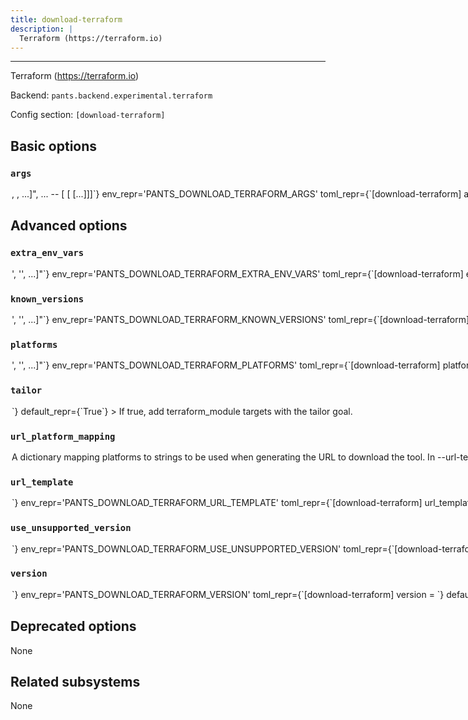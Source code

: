 ```yaml
---
title: download-terraform
description: |
  Terraform (https://terraform.io)
---
```



---

Terraform (https://terraform.io)

Backend: <span className="color--primary">`pants.backend.experimental.terraform`</span>

Config section: <span className="color--primary">`[download-terraform]`</span>

<span className={styles.options}>

## Basic options

### `args`

<Option
  cli_repr={`--download-terraform-args="[<shell_str>, <shell_str>, ...]", ... -- [<shell_str> [<shell_str> [...]]]`}
  env_repr='PANTS_DOWNLOAD_TERRAFORM_ARGS'
  toml_repr={`[download-terraform]
args = [
    <shell_str>,
    <shell_str>,
    ...,
]`}
  default_repr={`[]`}
>

Arguments to pass directly to terraform, e.g. `--download-terraform-args='-auto-approve'`.

Additional arguments to pass to the Terraform command line.

</Option>

## Advanced options

### `extra_env_vars`

<Option
  cli_repr={`--download-terraform-extra-env-vars="['<str>', '<str>', ...]"`}
  env_repr='PANTS_DOWNLOAD_TERRAFORM_EXTRA_ENV_VARS'
  toml_repr={`[download-terraform]
extra_env_vars = [
    '<str>',
    '<str>',
    ...,
]`}
  default_repr={`[]`}
>

Additional environment variables that would be made available to all Terraform processes.

</Option>

### `known_versions`

<Option
  cli_repr={`--download-terraform-known-versions="['<str>', '<str>', ...]"`}
  env_repr='PANTS_DOWNLOAD_TERRAFORM_KNOWN_VERSIONS'
  toml_repr={`[download-terraform]
known_versions = [
    '<str>',
    '<str>',
    ...,
]`}
  default_repr={`[\n  "1.9.0|linux_arm64|f5c0a49b482c008a6afd2248c08ca919e599c1154a850ff94809f4a85c86eb3b|24710285",\n  "1.9.0|linux_x86_64|ab1358e73a81096bbe04201ef403a32e0765c5f6e360692d170d32d0889a4871|27010938",\n  "1.9.0|macos_arm64|b7701c42a9b69524cfe79f0928d48ec4d648bc5e08794df12e8b41b56a0a395c|25718506",\n  "1.9.0|macos_x86_64|b69196c831d6315b6e79178c96a66365d724cf4b922ad4a9763cd970aeeecd45|27940121",\n  "1.8.5|linux_arm64|17b3a243ea24003a58ab324c197da8609fccae136bcb8a424bf61ec475b3a203|24450605",\n  "1.8.5|linux_x86_64|bb1ee3e8314da76658002e2e584f2d8854b6def50b7f124e27b957a42ddacfea|26744662",\n  "1.8.5|macos_arm64|627c5005ab4a2bee36316f4967a41f16d55f79ea737f78b6bb34325c728c73e1|25454927",\n  "1.8.5|macos_x86_64|051c702e156a4d1a1c628783cf2ca0e1db8cca7b4c0f1686ea623558ed5560f9|27659471",\n  "1.8.4|linux_arm64|76668e7742ee8f815fe6de28c8b84507e6171b26966426c2eb8eea8e64fe2f33|24451088",\n  "1.8.4|linux_x86_64|12167574ae0deb219a1008bd4c15ff13dac7198d57870f48433d53fe2b0b28c4|26745153",\n  "1.8.4|macos_arm64|6a54d2862c8244febe6077a1fc6e9e6cc4e65eee8169049e77ce08df233cf49a|25454007",\n  "1.8.4|macos_x86_64|5968872b07677829002d0a7ad34cf0c4cd02893a1c131e4ca30236442ceec445|27659715",\n  "1.8.3|linux_arm64|5fd3c4ee4cf23f79641f77006d29544b41fbcde5d22202566322266e6fca2607|24433179",\n  "1.8.3|linux_x86_64|4ff78474d0407ba6e8c3fb9ef798f2822326d121e045577f80e2a637ec33f553|26721624",\n  "1.8.3|macos_arm64|2622426fd6e8483db6d62605f52ea6eddb0e88a09e8cea1c24b9310879490227|25439736",\n  "1.8.3|macos_x86_64|a4f695e64948ad66fe05e2f589cfe5221b8597ff16173ebed8055d3a90aaa739|27637539",\n  "1.8.2|linux_arm64|e00726a0c8e4b06b31873446c639454358a0efb73a604198473f526d60e66100|24432938",\n  "1.8.2|linux_x86_64|74f3cc4151e52d94e0ecbe900552adc9b8440b4a8dc12f7fdaab2d0280788acc|26721112",\n  "1.8.2|macos_arm64|f871f4c91eafec6e6e88253dc3cc0b6a21d63fa56fee5ee1629f3ce68a605873|25437898",\n  "1.8.2|macos_x86_64|a71ada335aba64ac1851ffbb2cf8f727a06013d02474dd70c4571f585b1fe522|27637114",\n  "1.8.1|linux_arm64|dfc825bd488679163a2768f3c87261ce43b4747720a6cc4e2a63935961ce4582|24412348",\n  "1.8.1|linux_x86_64|265d28a1a6dd81bdd5822eba55663613b7a51c582d663f9417f8777905d39002|26687165",\n  "1.8.1|macos_arm64|27834a6450c4046af812dcc3faff3c0c56c8c499ca9990d7cd43ef7f844077ed|25408443",\n  "1.8.1|macos_x86_64|89aace89147ca00d5200282aa766866e32268e191d97aceca7629fc2379aaab9|27610020",\n  "1.8.0|linux_arm64|47cbde7184ce260160ff0355065d454ffa5628a2259ba325736dbcf740351193|24413500",\n  "1.8.0|linux_x86_64|dcc4670379a22213e72faa6cb709b3391e7e54967e40288ecf591e2b83cfd39e|26690615",\n  "1.8.0|macos_arm64|abfb06eb80f1acd19ab8a01f6d24a4a5f99ba9b628c3b00a3b0c898709eea3b3|25410972",\n  "1.8.0|macos_x86_64|1aee4f880706edf98efb972d4f5cec2cd4c23904c17a26d51af6326d6f06a64e|27610301",\n  "1.7.5|linux_arm64|08631c385667dd28f03b3a3f77cb980393af4a2fcfc2236c148a678ad9150c8c|23696490",\n  "1.7.5|linux_x86_64|3ff056b5e8259003f67fd0f0ed7229499cfb0b41f3ff55cc184088589994f7a5|25959930",\n  "1.7.5|macos_arm64|99c4d4feafb0183af2f7fbe07beeea6f83e5f5a29ae29fee3168b6810e37ff98|25902918",\n  "1.7.5|macos_x86_64|0eaf64e28f82e2defd06f7a6f3187d8cea03d5d9fcd2af54f549a6c32d6833f7|27560118",\n  "1.7.4|linux_arm64|36680616b54c5ce8c8222c7bf81c187727b3c5c1a3a6e3af5b5372caa28697b7|23686053",\n  "1.7.4|linux_x86_64|285539a6fd62fb79f05edc15cc207ca90f282901c32261085ea0642a0d638dfd|25940915",\n  "1.7.4|macos_arm64|3f25268a5d7677cc89d39a505362979acfb02f19ddb965d7ec0b33a6d9e64075|25891173",\n  "1.7.4|macos_x86_64|fcf35c8b1d3f46fb84f688312ef5f829081d2d56c10444b9f6e290e21e68871c|27539134",\n  "1.7.3|linux_arm64|e9a8a2f676b51a5334d00a0c3695b24ca75e30f4f449eb191e304fedfa099565|23682523",\n  "1.7.3|linux_x86_64|617042989ce46b5dd07772237b49b57b8f8e97b1604c9dbbd85ead87effb51fe|25940403",\n  "1.7.3|macos_arm64|85cddfd303c45989f0948a70ae03bb30f66c6e6106383697fe85ccd739137ca6|25892413",\n  "1.7.3|macos_x86_64|4787f5a422439d3b277a889b159981e88049f48bcf9e41e70481620567a7fd9c|27538904",\n  "1.7.2|linux_arm64|1fe2b047ac8354aca92a8037b57d813f5e60b7b0ba02acbecb899d990663326e|23683035",\n  "1.7.2|linux_x86_64|e3965584b2347edd294ca97068af573654716abbb2ce5230d309692dab659267|25939436",\n  "1.7.2|macos_arm64|d8c7b8b1aa7f0b38a2e437d9c9e4e632b2b258e3bf48bb6de4626f3b0afea5e4|25891861",\n  "1.7.2|macos_x86_64|dad2fd54b3dda89b39978dcd27c8c62e13010efdc0507a04b6ad57257b57085e|27538796",\n  "1.7.1|macos_x86_64|db05d272f5070eacab70fc14a091f5a9e6c734423794901d79ffd3c612933235|27539148",\n  "1.7.1|macos_arm64|d4ee3a591d022fda26e1eb153a25e38ee4f0311720719c329ed38cf2ae8c14e5|25891566",\n  "1.7.1|linux_x86_64|64ea53ae52a7e199bd6f647c31613ea4ef18f58116389051b4a34a29fb04624a|25939359",\n  "1.7.1|linux_arm64|9067cd7e34b3f81aa6e1eca3496dae65573abe3b9e285ec651c1c2fd2f9c43cd|23681045",\n  "1.7.0|macos_x86_64|621a2ef8d0ca4e5bb613632983b6b2cd53d542978117df779ac363422ce6802d|27539394",\n  "1.7.0|macos_arm64|7c23ffbeba15c38ce547e62ba4ffbb2c3620cf5b38bf9fa8037cfa81544d1150|25891366",\n  "1.7.0|linux_x86_64|2bac080244845ebd434baf5e8557bd06d53b3c8bc01b7e496b390a56cb40ac5c|25939419",\n  "1.7.0|linux_arm64|33094b8c677460e7c6496a89770ae702bb8d9c6613d4a8485897da006d1919b5|23680807",\n  "1.6.6|macos_x86_64|33376343c7e0279b674c1c8b8a31dc3174ac09dd796d32651cc5e3b98f220436|26507656",\n  "1.6.6|macos_arm64|01e608fc04cf54869db687a212d60f3dc3d5c828298514857f9e29f8ac1354a9|24865571",\n  "1.6.6|linux_x86_64|d117883fd98b960c5d0f012b0d4b21801e1aea985e26949c2d1ebb39af074f00|24976120",\n  "1.6.6|linux_arm64|4066567f4ba031036d9b14c1edb85399aac1cfd6bbec89cdd8c26199adb2793b|22770688",\n  "1.6.5|macos_x86_64|6595f56181b073d564a5f94510d4a40dab39cc6543e6a2c9825f785a48ddaf51|26503920",\n  "1.6.5|macos_arm64|5c66fdc6adb6e7aa383b0979b1228c7c7b8d0b7d60989a13993ee8043b756883|24883132",\n  "1.6.5|linux_x86_64|f6404dc264aff75fc1b776670c1abf732cfed3d4a1ce49b64bc5b5d116fe87d5|24979597",\n  "1.6.5|linux_arm64|bad7aed9df3609599793f8c1f2df3ea6a5b4bf663813023989b9ee35632b6754|22781231",\n  "1.6.4|macos_x86_64|0a93865c56fac0cec9faa739fa81bf69fe58614e9e8d74c088b6c414055b5453|26709007",\n  "1.6.4|macos_arm64|c3c6196b71946c7825d1e9a1d7d03be1c68b07fd4528a7bbf918f718c4164ffa|25068075",\n  "1.6.4|linux_x86_64|569fc3d526dcf57eb5af4764843b87b36a7cb590fc50f94a07757c1189256775|25178385",\n  "1.6.4|linux_arm64|823606826b03c333689152c539892edb6ea81c085e4b3b7482ba7aa4b216b762|22936172",\n  "1.6.3|macos_x86_64|6fbd1ba3d64daad05d9384568f7300ee9f15e18a5f3a19a33fe48b8d1b44385a|26250341",\n  "1.6.3|macos_arm64|8cad19d5f34c6ab2af21219fc3968ba30084f5e39bf219230706d360869ed8e9|24617887",\n  "1.6.3|linux_x86_64|caa432f110db519bf9b7c84df23ead398e59b6cc3da2938f010200f1ee8f2ae4|24744282",\n  "1.6.3|linux_arm64|01d8dc9bda3d4de585d5901c5099d9155faeb0730fbd9dc6c6e13735cba76700|22546698",\n  "1.6.2|macos_x86_64|361ffd98f0cdee631cb1475688471c5fb8f41bd6a4d8d300f29df384c82d6316|26240346",\n  "1.6.2|macos_arm64|87345e9f2932c29c8d00c5ca9e0361fada18accc2573fd66883b3adb40949be8|24601764",\n  "1.6.2|linux_x86_64|107142241b12ff78b6eb9c419757d406a8714704f7928750a662ba19de055e98|24738688",\n  "1.6.2|linux_arm64|ac70f54865d1c0a945d3efa221074e32a3818c666a412148ee5f9f0b14fd330d|22545374",\n  "1.6.1|macos_x86_64|48951cc7f15bc028a867642425db720c18f13491007ee218dcc54b5ea0519d17|26232033",\n  "1.6.1|macos_arm64|85ad9903a48c1b997540d1b9fdd47d7b29cb6be740e7c34f6f8afc7581f4ac8e|24601376",\n  "1.6.1|linux_x86_64|d1a778850cc44d9348312c9527f471ea1b7a9213205bb5091ec698f3dc92e2a6|24738770",\n  "1.6.1|linux_arm64|ae328d5733657f35233fd228d9a14fccde3b1d19b99158eff1906888b3ca4935|22533578",\n  "1.6.0|macos_x86_64|8993da0dac34cc8ba9b88f925c17d54ec490bea6d18f6f49b07d535e6264a608|26230769",\n  "1.6.0|macos_arm64|aaf3f6639c9fd3864059955a36ccdadd7b54bab681fbe760525548a53cc0c7ec|24601489",\n  "1.6.0|linux_x86_64|0ddc3f21786026e1f8522ba0f5c6ed27a3c8cc56bfac91e342c1f578f8af44a8|24735015",\n  "1.6.0|linux_arm64|413006af67285f158df9e7e2ce1faf4460fd68aa7de612f550aa0e8d70d62e60|22536701",\n  "1.5.7|macos_x86_64|b310ec0e626e9799000cfc8e30247cd827cf7f8030c8e0400257c7f111e93537|22296467",\n  "1.5.7|macos_arm64|db7c33eb1a446b73a443e2c55b532845f7b70cd56100bec4c96f15cfab5f50cb|21020511",\n  "1.5.7|linux_x86_64|c0ed7bc32ee52ae255af9982c8c88a7a4c610485cf1d55feeb037eab75fa082c|21019880",\n  "1.5.7|linux_arm64|f4b4ad7c6b6088960a667e34495cae490fb072947a9ff266bf5929f5333565e4|19074897",\n  "1.5.6|macos_x86_64|a65a994111b9d1c7fca8fdb76470430a54e1367c6342507228954d944e82f9db|22296410",\n  "1.5.6|macos_arm64|c540d0ccbfb37884232dffd277c0ed08ab01ea7c05fe61b66951dddfc0dd802c|21020902",\n  "1.5.6|linux_x86_64|3de5135eecbdb882c7c941920846cc63b0685209f9f8532c6fc1460d9c58e347|21020690",\n  "1.5.6|linux_arm64|e36dd4cbb4e4ccb96134993b36e99ef5cd5baf84f70615020dc00d91150bc277|19075160",\n  "1.5.5|macos_x86_64|6d61639e2141b7c23a9219c63994f729aa41f91110a1aa08b8a37969fb45e229|22294458",\n  "1.5.5|macos_arm64|c7fdeddb4739fdd5bada9d45fd786e2cbaf6e9e364693eee45c83e95281dad3a|21021941",\n  "1.5.5|linux_x86_64|ad0c696c870c8525357b5127680cd79c0bdf58179af9acd091d43b1d6482da4a|21018563",\n  "1.5.5|linux_arm64|b055aefe343d0b710d8a7afd31aeb702b37bbf4493bb9385a709991e48dfbcd2|19072220",\n  "1.5.4|macos_x86_64|27aca7551143d98be83b780fa0040b359c43a6704bdd49514ea582d942752718|22256529",\n  "1.5.4|macos_arm64|6d68b0e1c0eab5f525f395ddaee360e2eccddff49c2af37d132e8c045b5001c5|20786134",\n  "1.5.4|linux_x86_64|16d9c05137ecf7f427a8cfa14ca9e7c0e73cb339f2c88ee368824ac7b4d077ea|20983285",\n  "1.5.4|linux_arm64|c087c129891816109296738d2bf83d46fdca110825a308d5192f330e80dad71a|19032505",\n  "1.5.3|macos_x86_64|a5ecd11c8ed9b6c5182a84bce9c3c9c092f86916cf117bca855991853502af94|22256567",\n  "1.5.3|macos_arm64|444e5565806041d9899a9ba50549840eaa2a2cb7d5b59bb08c5874f92bc4963d|20786372",\n  "1.5.3|linux_x86_64|5ce4e0fc73d42b79f26ebb8c8d192bdbcff75bdc44e3d66895a48945b6ff5d48|20983262",\n  "1.5.3|linux_arm64|776c78281c1b517d1e2d9e78b2e60900b8ef9ecd51c4a5d2ffa68f66fea35dd2|19032229",\n  "1.5.2|macos_x86_64|0484b5c7d5daa17cfff476f29b027398d805c00a8c276f884734b4c6fadd15ec|22227436",\n  "1.5.2|macos_arm64|75c5632f221adbba38d569bdaeb6c3cb90b7f82e26b01e39b3b7e1c16bb0e4d4|20764083",\n  "1.5.2|linux_x86_64|781ffe0c8888d35b3f5bd0481e951cebe9964b9cfcb27e352f22687975401bcd|20957185",\n  "1.5.2|linux_arm64|c39a081830f708fa9e50e5fe1462525ded4de1b4308dcf91f64914d6f4e988b3|19007656",\n  "1.5.1|macos_x86_64|4f9f518b40399a9271dd8e449a6335ec94a4de60fc8789711ede7a4b9e630a47|22227975",\n  "1.5.1|macos_arm64|f691b79319bd82daac2d8b6cbb595d3e8523296c4cd20bf7da0d12fe9eefdfa7|20764989",\n  "1.5.1|linux_x86_64|31754361a9b16564454104bfae8dd40fc6b0c754401c51c58a1023b5e193aa29|20957843",\n  "1.5.1|linux_arm64|7799fc8f167fa4071024b11cb2fc186fdab18d9bede761d3f1cdffad7ab19df0|19007417",\n  "1.5.0|macos_x86_64|dd64d8a2a75519b933b4f1d76417675ea66bdb45c2a2672cf511825091eba789|22227929",\n  "1.5.0|macos_arm64|0765371227ab09e1bb64d606fcfe3d157a2992ac3b82ffabfb9976db53bd791e|20765209",\n  "1.5.0|linux_x86_64|9ae1bcfef088e9aaabeaf6fdc6cce01187dc4936f1564899ee6fa6baec5ad19c|20957558",\n  "1.5.0|linux_arm64|7d0bb120dc90dc05011f7a6c7c027f2ac1b13c0d5721b8c935f2f440e539a968|19006668",\n  "1.4.7|macos_x86_64|603764c07862bd3a87fce193f8b9823383df22626b254f353c83511635763301|22051376",\n  "1.4.7|macos_arm64|4b2ae04467469b923d038e6720ae1f92cb2adaa96b7ab08199c2fffee8b45baa|20612022",\n  "1.4.7|linux_x86_64|247c75658065b8691e19455f79969f583029f905a37026489f22c56a8830b8b2|20779728",\n  "1.4.7|linux_arm64|5f8a31bbb391b2044e992975290d8fb1bf4f7996c84a40c91ea521b9cb0b5791|18834553",\n  "1.4.6|macos_x86_64|5d8332994b86411b049391d31ad1a0785dfb470db8b9c50617de28ddb5d1f25d|22051279",\n  "1.4.6|macos_arm64|30a2f87298ff9f299452119bd14afaa8d5b000c572f62fa64baf432e35d9dec1|20613318",\n  "1.4.6|linux_x86_64|e079db1a8945e39b1f8ba4e513946b3ab9f32bd5a2bdf19b9b186d22c5a3d53b|20779821",\n  "1.4.6|linux_arm64|b38f5db944ac4942f11ceea465a91e365b0636febd9998c110fbbe95d61c3b26|18834675",\n  "1.4.5|macos_x86_64|808e54d826737e9a0ca79bbe29330e50d3622bbeeb26066c63b371a291731711|22031074",\n  "1.4.5|macos_arm64|7104d9d13632aa61b494a349c589048d21bd550e579404c3a41c4932e4d6aa97|20592841",\n  "1.4.5|linux_x86_64|ce10e941cd11554b15a189cd00191c05abc20dff865599d361bdb863c5f406a9|20767621",\n  "1.4.5|linux_arm64|ca2c48f518f72fef668255150cc5e63b92545edc62a05939bbff8a350bceb357|18813058",\n  "1.4.4|macos_x86_64|0303ed9d7e5a225fc2e6fa9bf76fc6574c0c0359f22d5dfc04bc8b3234444f7c|22032187",\n  "1.4.4|macos_arm64|75602d9ec491982ceabea813569579b2991093a4e0d76b7ca86ffd9b7a2a1d1e|20594012",\n  "1.4.4|linux_x86_64|67541c1f6631befcc25b764028e5605e59234d4424e60a256518ee1e8dd50593|20767354",\n  "1.4.4|linux_arm64|f0b4e092f2aa6de3324e5e4b5b51260ecf5e8c2f5335ff7a2ffdc4fb54a8922d|18814310",\n  "1.4.3|macos_x86_64|89bdb242bfacf24167f365ef7a3bf0ad0e443ddd27ebde425fb71d77ce1a2597|22032267",\n  "1.4.3|macos_arm64|20b9d484bf99ada6c0de89316176ba33f7c87f64c0738991188465147bba221b|20574247",\n  "1.4.3|linux_x86_64|2252ee6ac8437b93db2b2ba341edc87951e2916afaeb50a88b858e80796e9111|20781685",\n  "1.4.3|linux_arm64|d3d9464953d390970e7f4f7cbcd94dbf63136da6fe1cbb4955d944a9315bdcdb|18814307",\n  "1.4.2|macos_x86_64|c218a6c0ef6692b25af16995c8c7bdf6739e9638fef9235c6aced3cd84afaf66|22030042",\n  "1.4.2|macos_arm64|af8ff7576c8fc41496fdf97e9199b00d8d81729a6a0e821eaf4dfd08aa763540|20588400",\n  "1.4.2|linux_x86_64|9f3ca33d04f5335472829d1df7785115b60176d610ae6f1583343b0a2221a931|20234129",\n  "1.4.2|linux_arm64|39c182670c4e63e918e0a16080b1cc47bb16e158d7da96333d682d6a9cb8eb91|18206088",\n  "1.4.1|macos_x86_64|96466364a7e66e3d456ecb6c85a63c83e124c004f8835fb8ea9b7bbb7542a9d0|22077050",\n  "1.4.1|macos_arm64|61f76e130b97c8a9017d8aaff15d252af29117e35ea1a0fc30bcaab7ceafce73|20634145",\n  "1.4.1|linux_x86_64|9e9f3e6752168dea8ecb3643ea9c18c65d5a52acc06c22453ebc4e3fc2d34421|20276168",\n  "1.4.1|linux_arm64|53322cc70b6e50ac1985bf26a78ffa2814789a4704880f071eaf3e67a463d6f6|18248378",\n  "1.4.0|macos_x86_64|e897a4217f1c3bfe37c694570dcc6371336fbda698790bb6b0547ec8daf1ffb3|21935694",\n  "1.4.0|macos_arm64|d4a1e564714c6acf848e86dc020ff182477b49f932e3f550a5d9c8f5da7636fb|20508091",\n  "1.4.0|linux_x86_64|5da60da508d6d1941ffa8b9216147456a16bbff6db7622ae9ad01d314cbdd188|20144407",\n  "1.4.0|linux_arm64|33e0f4f0b75f507fc19012111de008308df343153cd6a3992507f4566c0bb723|18130960",\n  "1.3.10|macos_x86_64|e5cf68ef9b259503abf515a1716fcfe21d46af22e24b8ebbbe7849fbfafb428c|21195636",\n  "1.3.10|macos_arm64|39cf7882108034f78c0d9144153271efb11ba99924170828eda9b0196f3da6fd|19794701",\n  "1.3.10|linux_x86_64|2e3931c3db6999cdd4c7e55227cb877c6946d1f52923d7d057036d2827311402|19989918",\n  "1.3.10|linux_arm64|26dbff9a7d5de4ae0b3972fd62ff4784af6d5887833a91a88a013255c9069117|18094292",\n  "1.3.9|macos_x86_64|a73326ea8fb06f6976597e005f8047cbd55ac76ed1e517303d8f6395db6c7805|21194871",\n  "1.3.9|macos_arm64|d8a59a794a7f99b484a07a0ed2aa6520921d146ac5a7f4b1b806dcf5c4af0525|19793371",\n  "1.3.9|linux_x86_64|53048fa573effdd8f2a59b726234c6f450491fe0ded6931e9f4c6e3df6eece56|19477757",\n  "1.3.9|linux_arm64|da571087268c5faf884912c4239c6b9c8e1ed8e8401ab1dcb45712df70f42f1b|17513770",\n  "1.3.8|macos_x86_64|1a27a6fac31ecb05de610daf61a29fe83d304d7c519d773afbf56c11c3b6276b|21189878",\n  "1.3.8|macos_arm64|873b05ac81645cd7289d6ccfd3e73d4735af1a453f2cd19da0650bdabf7d2eb6|19780134",\n  "1.3.8|linux_x86_64|9d9e7d6a9b41cef8b837af688441d4fbbd84b503d24061d078ad662441c70240|19479266",\n  "1.3.8|linux_arm64|a42bf3c7d6327f45d2b212b692ab4229285fb44dbb8adb7c39e18be2b26167c8|17507360",\n  "1.3.7|macos_x86_64|eeae48adcd55212b34148ed203dd5843e9b2a84a852a9877f3386fadb0514980|21185288",\n  "1.3.7|macos_arm64|01d553db5f7b4cf0729b725e4402643efde5884b1dabf5eb80af328ce5e447cf|19774151",\n  "1.3.7|linux_x86_64|b8cf184dee15dfa89713fe56085313ab23db22e17284a9a27c0999c67ce3021e|19464102",\n  "1.3.7|linux_arm64|5b491c555ea8a62dda551675fd9f27d369f5cdbe87608d2a7367d3da2d38ea38|17499971",\n  "1.3.6|macos_x86_64|13881fe0100238577394243a90c0631783aad21b77a9a7ee830404f86c0d37bb|21183111",\n  "1.3.6|macos_arm64|dbff0aeeaeee877c254f5414bef5c9d186e159aa0019223aac678abad9442c53|19779986",\n  "1.3.6|linux_x86_64|bb44a4c2b0a832d49253b9034d8ccbd34f9feeb26eda71c665f6e7fa0861f49b|19466755",\n  "1.3.6|linux_arm64|f4b1af29094290f1b3935c29033c4e5291664ee2c015ca251a020dd425c847c3|17501845",\n  "1.3.5|macos_x86_64|e6c9836188265b20c2588e9c9d6b1727094b324a379337e68ba58a6d26be8b51|21182319",\n  "1.3.5|macos_arm64|fcec1cbff229fbe59b03257ba2451d5ad1f5129714f08ccf6372b2737647c063|19780547",\n  "1.3.5|linux_x86_64|ac28037216c3bc41de2c22724e863d883320a770056969b8d211ca8af3d477cf|19469337",\n  "1.3.5|linux_arm64|ba5b1761046b899197bbfce3ad9b448d14550106d2cc37c52a60fc6822b584ed|17502759",\n  "1.3.4|macos_x86_64|2a75c69ec5ed8506658b266a40075256b62a7d245ff6297df7e48fa72af23879|21181585",\n  "1.3.4|macos_arm64|a1f740f92afac6db84421a3ec07d9061c34a32f88b4b0b47d243de16c961169f|19773343",\n  "1.3.4|linux_x86_64|b24210f28191fa2a08efe69f54e3db2e87a63369ac4f5dcaf9f34dc9318eb1a8|19462529",\n  "1.3.4|linux_arm64|65381c6b61b2d1a98892199f649a5764ff5a772080a73d70f8663245e6402c39|17494667",\n  "1.3.3|macos_x86_64|2b3cf653cd106becdea562b6c8d3f8939641e5626c5278729cbef81678fa9f42|21163874",\n  "1.3.3|macos_arm64|51e94ecf88059e8a53c363a048b658230f560574f99b0d8396ebacead894d159|19755200",\n  "1.3.3|linux_x86_64|fa5cbf4274c67f2937cabf1a6544529d35d0b8b729ce814b40d0611fd26193c1|19451941",\n  "1.3.3|linux_arm64|b940a080c698564df5e6a2f1c4e1b51b2c70a5115358d2361e3697d3985ecbfe|17488660",\n  "1.3.2|macos_x86_64|3639461bbc712dc130913bbe632afb449fce8c0df692429d311e7cb808601901|21163990",\n  "1.3.2|macos_arm64|80480acbfee2e2d0b094f721f7568a40b790603080d6612e19b797a16b8ba82d|19757201",\n  "1.3.2|linux_x86_64|6372e02a7f04bef9dac4a7a12f4580a0ad96a37b5997e80738e070be330cb11c|19451510",\n  "1.3.2|linux_arm64|ce1a8770aaf27736a3352c5c31e95fb10d0944729b9d81013bf6848f8657da5f|17485206",\n  "1.3.1|macos_x86_64|4282ebe6d1d72ace0d93e8a4bcf9a6f3aceac107966216355bb516b1c49cc203|21161667",\n  "1.3.1|macos_arm64|f0514f29b08da2f39ba4fff0d7eb40093915c9c69ddc700b6f39b78275207d96|19756039",\n  "1.3.1|linux_x86_64|0847b14917536600ba743a759401c45196bf89937b51dd863152137f32791899|19450765",\n  "1.3.1|linux_arm64|7ebb3d1ff94017fbef8acd0193e0bd29dec1a8925e2b573c05a92fdb743d1d5b|17486534",\n  "1.3.0|macos_x86_64|80e55182d4495da867c93c25dc6ae29be83ece39d3225e6adedecd55b72d6bbf|21163947",\n  "1.3.0|macos_arm64|df703317b5c7f80dc7c61e46de4697c9f440e650a893623351ab5e184995b404|19741011",\n  "1.3.0|linux_x86_64|380ca822883176af928c80e5771d1c0ac9d69b13c6d746e6202482aedde7d457|19450952",\n  "1.3.0|linux_arm64|0a15de6f934cf2217e5055412e7600d342b4f7dcc133564690776fece6213a9a|17488551",\n  "1.2.9|macos_x86_64|84a678ece9929cebc34c7a9a1ba287c8b91820b336f4af8437af7feaa0117b7c|21672810",\n  "1.2.9|macos_arm64|bc3b94b53cdf1be3c4988faa61aad343f48e013928c64bfc6ebeb61657f97baa|20280541",\n  "1.2.9|linux_x86_64|0e0fc38641addac17103122e1953a9afad764a90e74daf4ff8ceeba4e362f2fb|19906116",\n  "1.2.9|linux_arm64|6da7bf01f5a72e61255c2d80eddeba51998e2bb1f50a6d81b0d3b71e70e18531|17946045",\n  "1.2.8|macos_x86_64|efd3e21a9bb1cfa68303f8d119ea8970dbb616f5f99caa0fe21d796e0cd70252|21678594",\n  "1.2.8|macos_arm64|2c83bfea9e1c202c449e91bee06a804afb45cb8ba64a73da48fb0f61df51b327|20277152",\n  "1.2.8|linux_x86_64|3e9c46d6f37338e90d5018c156d89961b0ffb0f355249679593aff99f9abe2a2|19907515",\n  "1.2.8|linux_arm64|26c05cadb05cdaa8ac64b90b982b4e9350715ec2e9995a6b03bb964d230de055|17947439",\n  "1.2.7|macos_x86_64|74e47b54ea78685be24c84e0e17b22b56220afcdb24ec853514b3863199f01e4|21673162",\n  "1.2.7|macos_arm64|ec4e623914b411f8cc93a1e71396a1e7f1fe1e96bb2e532ba3e955d2ca5cc442|20278743",\n  "1.2.7|linux_x86_64|dfd7c44a5b6832d62860a01095a15b53616fb3ea4441ab89542f9364e3fca718|19907183",\n  "1.2.7|linux_arm64|80d064008d57ba5dc97e189215c87275bf39ca14b1234430eae2f114394ea229|17943724",\n  "1.2.6|macos_x86_64|d896d2776af8b06cd4acd695ad75913040ce31234f5948688fd3c3fde53b1f75|21670957",\n  "1.2.6|macos_arm64|c88ceb34f343a2bb86960e32925c5ec43b41922ee9ede1019c5cf7d7b4097718|20279669",\n  "1.2.6|linux_x86_64|9fd445e7a191317dcfc99d012ab632f2cc01f12af14a44dfbaba82e0f9680365|19905977",\n  "1.2.6|linux_arm64|322755d11f0da11169cdb234af74ada5599046c698dccc125859505f85da2a20|17943213",\n  "1.2.5|macos_x86_64|2520fde736b43332b0c2648f4f6dde407335f322a3085114dc4f70e6e50eadc0|21659883",\n  "1.2.5|macos_arm64|92ad40db4a0930bdf872d6336a7b3a18b17c6fd04d9fc769b554bf51c8add505|20266441",\n  "1.2.5|linux_x86_64|281344ed7e2b49b3d6af300b1fe310beed8778c56f3563c4d60e5541c0978f1b|19897064",\n  "1.2.5|linux_arm64|0544420eb29b792444014988018ae77a7c8df6b23d84983728695ba73e38f54a|17938208",\n  "1.2.4|macos_x86_64|e7d2c66264a3da94854ae6ff692bbb9a1bc11c36bb5658e3ef19841388a07430|21658356",\n  "1.2.4|macos_arm64|c31754ff5553707ef9fd2f913b833c779ab05ce192eb14913f51816a077c6798|20263133",\n  "1.2.4|linux_x86_64|705ea62a44a0081594dad6b2b093eefefb12d54fa5a20a66562f9e082b00414c|19895510",\n  "1.2.4|linux_arm64|11cfa2233dc708b51b16d5b923379db67e35c22b1b988773e5b31a7c2e251471|17936883",\n  "1.2.3|macos_x86_64|bdc22658463237530dc120dadb0221762d9fb9116e7a6e0dc063d8ae649c431e|21658937",\n  "1.2.3|macos_arm64|6f06debac2ac54951464bf490e1606f973ab53ad8ba5decea76646e8f9309512|20256836",\n  "1.2.3|linux_x86_64|728b6fbcb288ad1b7b6590585410a98d3b7e05efe4601ef776c37e15e9a83a96|19891436",\n  "1.2.3|linux_arm64|a48991e938a25bfe5d257f4b6cbbdc73d920cc34bbc8f0e685e28b9610ad75fe|17933271",\n  "1.2.2|macos_x86_64|1d22663c1ab22ecea774ae63aee21eecfee0bbc23b953206d889a5ba3c08525a|21656824",\n  "1.2.2|macos_arm64|b87716b55a3b10cced60db5285bae57aee9cc0f81c555dccdc4f54f62c2a3b60|20254768",\n  "1.2.2|linux_x86_64|2934a0e8824925beb956b2edb5fef212a6141c089d29d8568150a43f95b3a626|19889133",\n  "1.2.2|linux_arm64|9c6202237d7477412054dcd36fdc269da9ee66ecbc45bb07d0d63b7d36af7b21|17932829",\n  "1.2.1|macos_x86_64|31c0fd4deb7c6a77c08d2fdf59c37950e6df7165088c004e1dd7f5e09fbf6307|21645582",\n  "1.2.1|macos_arm64|70159b3e3eb49ee71193815943d9217c59203fd4ee8c6960aeded744094a2250|20253448",\n  "1.2.1|linux_x86_64|8cf8eb7ed2d95a4213fbfd0459ab303f890e79220196d1c4aae9ecf22547302e|19881618",\n  "1.2.1|linux_arm64|972ea512dac822274791dedceb6e7f8b9ac2ed36bd7759269b6806d0ab049128|17922073",\n  "1.2.0|macos_x86_64|1b102ba3bf0c60ff6cbee74f721bf8105793c1107a1c6d03dcab98d7079f0c77|21645732",\n  "1.2.0|macos_arm64|f5e46cabe5889b60597f0e9c365cbc663e4c952c90a16c10489897c2075ae4f0|20253335",\n  "1.2.0|linux_x86_64|b87de03adbdfdff3c2552c8c8377552d0eecd787154465100cf4e29de4a7be1f|19880608",\n  "1.2.0|linux_arm64|ee80b8635d8fdbaed57beffe281cf87b8b1fd1ddb29c08d20e25a152d9f0f871|17920355",\n  "1.1.9|macos_x86_64|685258b525eae94fb0b406faf661aa056d31666256bf28e625365a251cb89fdc|20850638",\n  "1.1.9|macos_arm64|39fac4be74462be86b2290dd09fe1092f73dfb48e2df92406af0e199cfa6a16c|20093184",\n  "1.1.9|linux_x86_64|9d2d8a89f5cc8bc1c06cb6f34ce76ec4b99184b07eb776f8b39183b513d7798a|19262029",\n  "1.1.9|linux_arm64|e8a09d1fe5a68ed75e5fabe26c609ad12a7e459002dea6543f1084993b87a266|17521011",\n  "1.1.8|macos_x86_64|48f1f1e04d0aa8f5f1a661de95e3c2b8fd8ab16b3d44015372aff7693d36c2cf|20354970",\n  "1.1.8|macos_arm64|943e1948c4eae82cf8b490bb274939fe666252bbc146f098e7da65b23416264a|19631574",\n  "1.1.8|linux_x86_64|fbd37c1ec3d163f493075aa0fa85147e7e3f88dd98760ee7af7499783454f4c5|18796132",\n  "1.1.8|linux_arm64|10b2c063dcff91329ee44bce9d71872825566b713308b3da1e5768c6998fb84f|17107405",\n  "1.1.7|macos_x86_64|6e56eea328683541f6de0d5f449251a974d173e6d8161530956a20d9c239731a|20351873",\n  "1.1.7|macos_arm64|8919ceee34f6bfb16a6e9ff61c95f4043c35c6d70b21de27e5a153c19c7eba9c|19625836",\n  "1.1.7|linux_x86_64|e4add092a54ff6febd3325d1e0c109c9e590dc6c38f8bb7f9632e4e6bcca99d4|18795309",\n  "1.1.7|linux_arm64|2f72982008c52d2d57294ea50794d7c6ae45d2948e08598bfec3e492bce8d96e|17109768",\n  "1.1.6|macos_x86_64|7a499c1f08d89548ae4c0e829eea43845fa1bd7b464e7df46102b35e6081fe44|20303856",\n  "1.1.6|macos_arm64|f06a14fdb610ec5a7f18bdbb2f67187230eb418329756732d970b6ca3dae12c3|19577273",\n  "1.1.6|linux_x86_64|3e330ce4c8c0434cdd79fe04ed6f6e28e72db44c47ae50d01c342c8a2b05d331|18751464",\n  "1.1.6|linux_arm64|a53fb63625af3572f7252b9fb61d787ab153132a8984b12f4bb84b8ee408ec53|17069580",\n  "1.1.5|macos_x86_64|dcf7133ebf61d195e432ddcb70e604bf45056163d960e991881efbecdbd7892b|20300006",\n  "1.1.5|macos_arm64|6e5a8d22343722dc8bfcf1d2fd7b742f5b46287f87171e8143fc9b87db32c3d4|19581167",\n  "1.1.5|linux_x86_64|30942d5055c7151f051c8ea75481ff1dc95b2c4409dbb50196419c21168d6467|18748879",\n  "1.1.5|linux_arm64|2fb6324c24c14523ae63cedcbc94a8e6c1c317987eced0abfca2f6218d217ca5|17069683",\n  "1.1.4|macos_x86_64|4f3bc78fedd4aa17f67acc0db4eafdb6d70ba72392aaba65fe72855520f11f3d|20242050",\n  "1.1.4|macos_arm64|5642b46e9c7fb692f05eba998cd4065fb2e48aa8b0aac9d2a116472fbabe34a1|19498408",\n  "1.1.4|linux_x86_64|fca028d622f82788fdc35c1349e78d69ff07c7bb68c27d12f8b48c420e3ecdfb|18695508",\n  "1.1.4|linux_arm64|3c1982cf0d16276c82960db60c998d79ba19e413af4fa2c7f6f86e4994379437|16996040",\n  "1.1.3|macos_x86_64|016bab760c96d4e64d2140a5f25c614ccc13c3fe9b3889e70c564bd02099259f|20241648",\n  "1.1.3|macos_arm64|02ba769bb0a8d4bc50ff60989b0f201ce54fd2afac2fb3544a0791aca5d3f6d5|19493636",\n  "1.1.3|linux_x86_64|b215de2a18947fff41803716b1829a3c462c4f009b687c2cbdb52ceb51157c2f|18692580",\n  "1.1.3|linux_arm64|ad5a1f2c132bedc5105e3f9900e4fe46858d582c0f2a2d74355da718bbcef65d|16996972",\n  "1.1.2|macos_x86_64|78faa76db5dc0ecfe4bf7c6368dbf5cca019a806f9d203580a24a4e0f8cd8353|20240584",\n  "1.1.2|macos_arm64|cc3bd03b72db6247c9105edfeb9c8f674cf603e08259075143ffad66f5c25a07|19486800",\n  "1.1.2|linux_x86_64|734efa82e2d0d3df8f239ce17f7370dabd38e535d21e64d35c73e45f35dfa95c|18687805",\n  "1.1.2|linux_arm64|088e2226d1ddb7f68a4f65c704022a1cfdbf20fe40f02e0c3646942f211fd746|16994702",\n  "1.1.1|macos_x86_64|d125dd2e92b9245f2202199b52f234035f36bdcbcd9a06f08e647e14a9d9067a|20237718",\n  "1.1.1|macos_arm64|4cb6e5eb4f6036924caf934c509a1dfd61cd2c651bb3ee8fbfe2e2914dd9ed17|19488315",\n  "1.1.1|linux_x86_64|07b8dc444540918597a60db9351af861335c3941f28ea8774e168db97dd74557|18687006",\n  "1.1.1|linux_arm64|d6fd14da47af9ec5fa3ad5962eaef8eed6ff2f8a5041671f9c90ec5f4f8bb554|16995635",\n  "1.1.0|macos_x86_64|6e0ba9afb8795a544e70dc0459f0095fea7df15e38f5d88a7dd3f620d50f8bfe|20226329",\n  "1.1.0|macos_arm64|7955e173c7eadb87123fc0633c3ee67d5ba3b7d6c7f485fe803efed9f99dce54|19491369",\n  "1.1.0|linux_x86_64|763378aa75500ce5ba67d0cba8aa605670cd28bf8bafc709333a30908441acb5|18683106",\n  "1.1.0|linux_arm64|6697e9a263e264310373f3c91bf83f4cbfeb67b13994d2a8f7bcc492b554552e|16987201",\n  "1.0.11|macos_x86_64|551a16b612edaae1037925d0e2dba30d16504ff4bd66606955172c2ed8d76131|19422757",\n  "1.0.11|macos_arm64|737e1765afbadb3d76e1929d4b4af8da55010839aa08e9e730d46791eb8ea5a6|18467868",\n  "1.0.11|linux_x86_64|eeb46091a42dc303c3a3c300640c7774ab25cbee5083dafa5fd83b54c8aca664|18082446",\n  "1.0.11|linux_arm64|30c650f4bc218659d43e07d911c00f08e420664a3d12c812228e66f666758645|16148492",\n  "1.0.10|macos_x86_64|077479e98701bc9be88db21abeec684286fd85a3463ce437d7739d2a4e372f18|33140832",\n  "1.0.10|macos_arm64|776f2e144039ece66ae326ebda0884254848a2e11f0590757d02e3a74f058c81|32013985",\n  "1.0.10|linux_x86_64|a221682fcc9cbd7fde22f305ead99b3ad49d8303f152e118edda086a2807716d|32674953",\n  "1.0.10|linux_arm64|b091dbe5c00785ae8b5cb64149d697d61adea75e495d9e3d910f61d8c9967226|30505040",\n  "1.0.9|macos_x86_64|be122ff7fb925643c5ebf4e5704b18426e18d3ca49ab59ae33d208c908cb6d5a|33140006",\n  "1.0.9|macos_arm64|89b2b4fd1a0c57fabc08ad3180ad148b1f7c1c0492ed865408f75f12e11a083b|32010657",\n  "1.0.9|linux_x86_64|f06ac64c6a14ed6a923d255788e4a5daefa2b50e35f32d7a3b5a2f9a5a91e255|32674820",\n  "1.0.9|linux_arm64|457ac590301126e7b151ea08c5b9586a882c60039a0605fb1e44b8d23d2624fd|30510941",\n  "1.0.8|macos_x86_64|909781ee76250cf7445f3b7d2b82c701688725fa1db3fb5543dfeed8c47b59de|33140123",\n  "1.0.8|macos_arm64|92fa31b93d736fab6f3d105beb502a9da908445ed942a3d46952eae88907c53e|32011344",\n  "1.0.8|linux_x86_64|a73459d406067ce40a46f026dce610740d368c3b4a3d96591b10c7a577984c2e|32681118",\n  "1.0.8|linux_arm64|01aaef769f4791f9b28530e750aadbc983a8eabd0d55909e26392b333a1a26e4|30515501",\n  "1.0.7|macos_x86_64|23b85d914465882b027d3819cc05cd114a1aaf39b550de742e81a99daa998183|33140742",\n  "1.0.7|macos_arm64|d9062959f28ba0f934bfe2b6e0b021e0c01a48fa065102554ca103b8274e8e0c|32012708",\n  "1.0.7|linux_x86_64|bc79e47649e2529049a356f9e60e06b47462bf6743534a10a4c16594f443be7b|32671441",\n  "1.0.7|linux_arm64|4e71a9e759578020750be41e945c086e387affb58568db6d259d80d123ac80d3|30529105",\n  "1.0.6|macos_x86_64|5ac4f41d5e28f31817927f2c5766c5d9b98b68d7b342e25b22d053f9ecd5a9f1|33141677",\n  "1.0.6|macos_arm64|613020f90a6a5d0b98ebeb4e7cdc4b392aa06ce738fbb700159a465cd27dcbfa|32024047",\n  "1.0.6|linux_x86_64|6a454323d252d34e928785a3b7c52bfaff1192f82685dfee4da1279bb700b733|32677516",\n  "1.0.6|linux_arm64|2047f8afc7d0d7b645a0422181ba3fe47b3547c4fe658f95eebeb872752ec129|30514636"\n]`}
>

Known versions to verify downloads against.

Each element is a pipe-separated string of `version|platform|sha256|length` or
`version|platform|sha256|length|url_override`, where:

- `version` is the version string
- `platform` is one of `[linux_arm64,linux_x86_64,macos_arm64,macos_x86_64]`
- `sha256` is the 64-character hex representation of the expected sha256
  digest of the download file, as emitted by `shasum -a 256`
- `length` is the expected length of the download file in bytes, as emitted by
  `wc -c`
- (Optional) `url_override` is a specific url to use instead of the normally
  generated url for this version

E.g., `3.1.2|macos_x86_64|6d0f18cd84b918c7b3edd0203e75569e0c7caecb1367bbbe409b44e28514f5be|42813`.
and `3.1.2|macos_arm64 |aca5c1da0192e2fd46b7b55ab290a92c5f07309e7b0ebf4e45ba95731ae98291|50926|https://example.mac.org/bin/v3.1.2/mac-aarch64-v3.1.2.tgz`.

Values are space-stripped, so pipes can be indented for readability if necessary.

</Option>

### `platforms`

<Option
  cli_repr={`--download-terraform-platforms="['<str>', '<str>', ...]"`}
  env_repr='PANTS_DOWNLOAD_TERRAFORM_PLATFORMS'
  toml_repr={`[download-terraform]
platforms = [
    '<str>',
    '<str>',
    ...,
]`}
  default_repr={`[]`}
>

Platforms to generate lockfiles for. See the [documentation for the providers lock command](https://developer.hashicorp.com/terraform/cli/commands/providers/lock#platform-os_arch). For example, `["windows_amd64", "darwin_amd64", "linux_amd64"]`

</Option>

### `tailor`

<Option
  cli_repr={`--[no-]download-terraform-tailor`}
  env_repr='PANTS_DOWNLOAD_TERRAFORM_TAILOR'
  toml_repr={`[download-terraform]
tailor = <bool>`}
  default_repr={`True`}
>

If true, add `terraform_module` targets with the `tailor` goal.

</Option>

### `url_platform_mapping`

<Option
  cli_repr={`--download-terraform-url-platform-mapping="{'key1': val1, 'key2': val2, ...}"`}
  env_repr='PANTS_DOWNLOAD_TERRAFORM_URL_PLATFORM_MAPPING'
  toml_repr={`[download-terraform.url_platform_mapping]
key1 = val1
key2 = val2
...`}
  default_repr={`{\n  "linux_arm64": "linux_arm64",\n  "linux_x86_64": "linux_amd64",\n  "macos_arm64": "darwin_arm64",\n  "macos_x86_64": "darwin_amd64"\n}`}
>

A dictionary mapping platforms to strings to be used when generating the URL to download the tool.

In `--url-template`, anytime the `{platform}` string is used, Pants will determine the current platform, and substitute `{platform}` with the respective value from your dictionary.

For example, if you define `{"macos_x86_64": "apple-darwin", "linux_x86_64": "unknown-linux"}`, and run Pants on Linux with an intel architecture, then `{platform}` will be substituted in the `--url-template` option with `unknown-linux`.

</Option>

### `url_template`

<Option
  cli_repr={`--download-terraform-url-template=<str>`}
  env_repr='PANTS_DOWNLOAD_TERRAFORM_URL_TEMPLATE'
  toml_repr={`[download-terraform]
url_template = <str>`}
  default_repr={`https://releases.hashicorp.com/terraform/{version}/terraform_{version}_{platform}.zip`}
>

URL to download the tool, either as a single binary file or a compressed file (e.g. zip file). You can change this to point to your own hosted file, e.g. to work with proxies or for access via the filesystem through a `file:$abspath` URL (e.g. `file:/this/is/absolute`, possibly by [templating the buildroot in a config file](https://www.pantsbuild.org/2.25/docs/using-pants/key-concepts/options#config-file-entries)).

Use `{version}` to have the value from `--version` substituted, and `{platform}` to have a value from `--url-platform-mapping` substituted in, depending on the current platform. For example, https://github.com/.../protoc-&#123;version&#125;-&#123;platform&#125;.zip.

</Option>

### `use_unsupported_version`

<Option
  cli_repr={`--download-terraform-use-unsupported-version=<UnsupportedVersionUsage>`}
  env_repr='PANTS_DOWNLOAD_TERRAFORM_USE_UNSUPPORTED_VERSION'
  toml_repr={`[download-terraform]
use_unsupported_version = <UnsupportedVersionUsage>`}
  one_of='error, warning'
  default_repr={`error`}
>

What action to take in case the requested version of terraform is not supported.

Supported terraform versions: unspecified

</Option>

### `version`

<Option
  cli_repr={`--download-terraform-version=<str>`}
  env_repr='PANTS_DOWNLOAD_TERRAFORM_VERSION'
  toml_repr={`[download-terraform]
version = <str>`}
  default_repr={`1.9.0`}
>

Use this version of terraform.

</Option>

## Deprecated options

None

## Related subsystems

None

</span>
